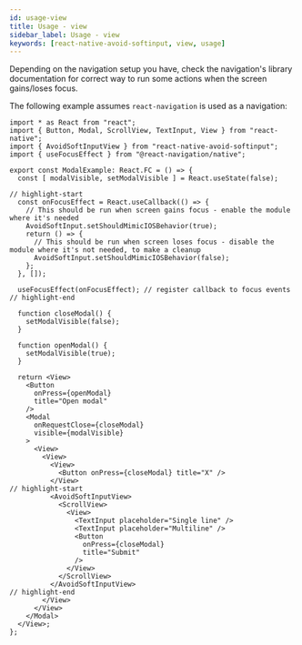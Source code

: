 ```yaml
---
id: usage-view
title: Usage - view
sidebar_label: Usage - view
keywords: [react-native-avoid-softinput, view, usage]
---
```


Depending on the navigation setup you have, check the navigation's library documentation for correct way to run some actions when the screen gains/loses focus.

The following example assumes `react-navigation` is used as a navigation:

```tsx
import * as React from "react";
import { Button, Modal, ScrollView, TextInput, View } from "react-native";
import { AvoidSoftInputView } from "react-native-avoid-softinput";
import { useFocusEffect } from "@react-navigation/native";

export const ModalExample: React.FC = () => {
  const [ modalVisible, setModalVisible ] = React.useState(false);

// highlight-start
  const onFocusEffect = React.useCallback(() => {
    // This should be run when screen gains focus - enable the module where it's needed
    AvoidSoftInput.setShouldMimicIOSBehavior(true);
    return () => {
      // This should be run when screen loses focus - disable the module where it's not needed, to make a cleanup
      AvoidSoftInput.setShouldMimicIOSBehavior(false);
    };
  }, []);

  useFocusEffect(onFocusEffect); // register callback to focus events
// highlight-end

  function closeModal() {
    setModalVisible(false);
  }

  function openModal() {
    setModalVisible(true);
  }

  return <View>
    <Button
      onPress={openModal}
      title="Open modal"
    />
    <Modal
      onRequestClose={closeModal}
      visible={modalVisible}
    >
      <View>
        <View>
          <View>
            <Button onPress={closeModal} title="X" />
          </View>
// highlight-start
          <AvoidSoftInputView>
            <ScrollView>
              <View>
                <TextInput placeholder="Single line" />
                <TextInput placeholder="Multiline" />
                <Button
                  onPress={closeModal}
                  title="Submit"
                />
              </View>
            </ScrollView>
          </AvoidSoftInputView>
// highlight-end
        </View>
      </View>
    </Modal>
  </View>;
};
```
